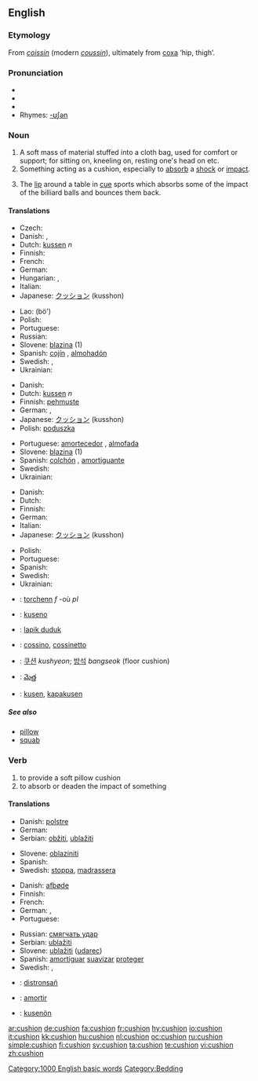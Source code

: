 {{wikipedia}}
==English==

===Etymology===
From {{OF.}} ''[[coissin]]'' (modern ''[[coussin]]''), ultimately from {{L.}} [[coxa]] ‘hip, thigh’.

===Pronunciation===
* {{IPA|/ˈkʊʃən/}}
* {{SAMPA|/"kUS=@n/}}
* {{audio|en-us-cushion.ogg|Audio (US)}}
* Rhymes: [[Rhymes:English:-ʊʃən|-ʊʃən]]

===Noun===
{{en-noun}}

# A soft mass of material stuffed into a cloth bag, used for comfort or support; for sitting on, kneeling on, resting one's head on etc.
# Something acting as a cushion, especially to [[absorb]] a [[shock]] or [[impact]].
# {{context|sports|billiards|snooker|pool}} The [[lip]] around a table in [[cue]] sports which absorbs some of the impact of the billiard balls and bounces them back.

====Translations====
{{trans-top|soft material in cloth bag}}
* Czech: {{t-|cs|polštář|m}}
* Danish: {{t+|da|pude|c}}, {{t-|da|hynde|c}}
* Dutch: [[kussen]] ''n''
* Finnish: {{t+|fi|tyyny}}
* French: {{t+|fr|coussin|m}}
* German: {{t+|de|Kissen|n}}
* Hungarian: {{t+|hu|párna}}, {{t|hu|vánkos}}
* Italian: {{t+|it|cuscino|m}}
* Japanese: [[クッション]] (kusshon)
{{trans-mid}}
* Lao: {{Laoo|[[ເບາະ]]}} (bö')
* Polish: {{t+|pl|poduszka|f}}
* Portuguese: {{t+|pt|almofada|f}}
* Russian: {{t+|ru|подушка|f|sc=Cyrl}}
* Slovene: [[blazina]] {{f}} (1)
* Spanish: [[cojín]] {{m}}, [[almohadón]] {{m}}
* Swedish: {{t-|sv|dyna|c}}, {{t+|sv|kudde|c}}
* Ukrainian: {{t-|uk|подушка|f|tr=podúška|sc=Cyrl|xs=Ukrainian}}
{{trans-bottom}}

{{trans-top|absorbent or protective item}}
* Danish: {{t-|da|bande|c}}
* Dutch: [[kussen]] ''n''
* Finnish: [[pehmuste]]
* German: {{t+|de|Puffer|n}}, {{t-|de|Polster|n}}
* Japanese: [[クッション]] (kusshon)
* Polish: [[poduszka]] {{f}}
{{trans-mid}}
* Portuguese: [[amortecedor]] {{m}}, [[almofada]] {{f}}
* Slovene: [[blazina]] {{f}} (1)
* Spanish: [[colchón]] {{m}}, [[amortiguante]] {{m}}
* Swedish: {{t+|sv|kudde|c}}
* Ukrainian: {{t|uk|буфер|m|tr=búfer|sc=Cyrl|xs=Ukrainian}}
{{trans-bottom}}

{{trans-top|in cue sports}}
* Danish: {{t-|da|bande|c}}
* Dutch: {{t|nl|band}}
* Finnish: {{t+|fi|valli}}
* German: {{t+|de|Bande|f}}
* Italian: {{t+|it|sponda|f}}
* Japanese: [[クッション]] (kusshon)
{{trans-mid}}
* Polish: {{t+|pl|banda|f}}
* Portuguese: {{t+|pt|tabela|f}}
* Spanish: {{t-|es|banda|f}}
* Swedish: {{t-|sv|vall|c}}
* Ukrainian: {{t-|uk|борт|m|tr=bort|sc=Cyrl|xs=Ukrainian}}
{{trans-bottom}}

{{checktrans-top}}
* {{ttbc|Breton}}: [[torchenn]] ''f'' -où ''pl''
* {{ttbc|Esperanto}}: [[kuseno]]
* {{ttbc|Indonesian}}: [[lapik duduk]]
{{checktrans-mid}}
* {{ttbc|Interlingua}}: [[cossino]], [[cossinetto]]
* {{ttbc|Korean}}: [[쿠션]] ''kushyeon''; [[방석]] ''bangseok'' (floor cushion)
* {{ttbc|Telugu}}: [[మెత్త]]
* {{ttbc|Volapük}}: [[kusen]], [[kapakusen]]
{{checktrans-bottom}}

=====See also=====
* [[pillow]]
* [[squab]]

===Verb===
{{en-verb}}

# to provide a soft pillow cushion
# to absorb or deaden the impact of something

====Translations====
{{trans-top|provide cushion}}
* Danish: [[polstre]]
* German: {{t+|de|polstern}}
* Serbian: [[obžiti]], [[ublažiti]]
{{trans-mid}}
* Slovene: [[oblaziniti]]
* Spanish: {{t+|es|amortiguar}}
* Swedish: [[stoppa]], [[madrassera]]
{{trans-bottom}}

{{trans-top|absorb impact}}
* Danish: [[afbøde]]
* Finnish: {{t-|fi|pehmentää}}
* French: {{t+|fr|amortir}}
* German: {{t+|de|abdämpfen}}, {{t+|de|abfedern}}
* Portuguese: {{t+|pt|amortecer}}
{{trans-mid}}
* Russian: [[смягчать удар]]
* Serbian: [[ublažiti]]
* Slovene: [[ublažiti]] ([[udarec]])
* Spanish: [[amortiguar]] [[suavizar]] [[proteger]]
* Swedish: {{t+|sv|dämpa}}, {{t+|sv|mildra}}
{{trans-bottom}}

{{checktrans-top}}
* {{ttbc|Breton}}: [[distronsañ]]
* {{ttbc|Interlingua}}: [[amortir]]
* {{ttbc|Volapük}}: [[kusenön]]
{{checktrans-bottom}}

[[Category:1000 English basic words]]
[[Category:Bedding]]

[[ar:cushion]]
[[de:cushion]]
[[fa:cushion]]
[[fr:cushion]]
[[hy:cushion]]
[[io:cushion]]
[[it:cushion]]
[[kk:cushion]]
[[hu:cushion]]
[[nl:cushion]]
[[oc:cushion]]
[[ru:cushion]]
[[simple:cushion]]
[[fi:cushion]]
[[sv:cushion]]
[[ta:cushion]]
[[te:cushion]]
[[vi:cushion]]
[[zh:cushion]]
